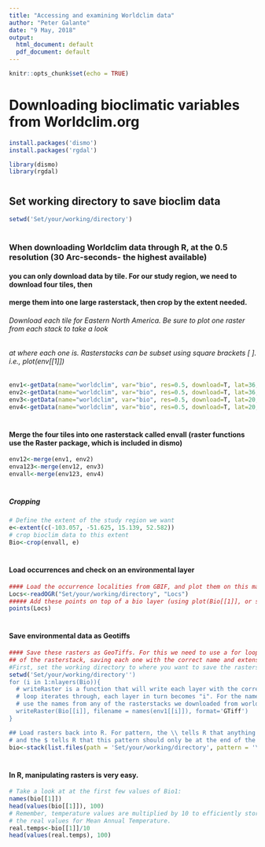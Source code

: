 ```yaml
---
title: "Accessing and examining Worldclim data"
author: "Peter Galante"
date: "9 May, 2018"
output:
  html_document: default
  pdf_document: default
---
```


```r
knitr::opts_chunk$set(echo = TRUE)
```

# Downloading bioclimatic variables from Worldclim.org ###
```r
install.packages('dismo')
install.packages('rgdal')
```
```r
library(dismo)
library(rgdal)
```
# 
## Set working directory to save bioclim data
```r
setwd('Set/your/working/directory')
```
# 
### When downloading Worldclim data through R, at the 0.5 resolution (30 Arc-seconds- the highest available)
#### you can only download data by tile. For our study region, we need to download four tiles, then
#### merge them into one large rasterstack, then crop by the extent needed.
###### Download each tile for Eastern North America. Be sure to plot one raster from each stack to take a look
###### at where each one is. Rasterstacks can be subset using square brackets [ ]. i.e., plot(env[[1]])
```r
env1<-getData(name="worldclim", var="bio", res=0.5, download=T, lat=36, lon=-78)
env2<-getData(name="worldclim", var="bio", res=0.5, download=T, lat=36, lon=-100)
env3<-getData(name="worldclim", var="bio", res=0.5, download=T, lat=20, lon=-78)
env4<-getData(name="worldclim", var="bio", res=0.5, download=T, lat=20, lon=-100)
```
# 
#### Merge the four tiles into one rasterstack called envall (raster functions use the Raster package, which is included in dismo)
```r
env12<-merge(env1, env2)
enva123<-merge(env12, env3)
envall<-merge(env123, env4)
```
# 
##### Cropping 
```r
# Define the extent of the study region we want
e<-extent(c(-103.057, -51.625, 15.139, 52.582))
# crop bioclim data to this extent
Bio<-crop(envall, e)
```
# 
#### Load occurrences and check on an environmental layer
```r
#### Load the occurrence localities from GBIF, and plot them on this map then save these rasters as GeoTiffs for future use.
Locs<-readOGR("Set/your/working/directory", "Locs")
##### Add these points on top of a bio layer (using plot(Bio[[1]], or similar command).
points(Locs)
```
# 
#### Save environmental data as Geotiffs
```r
#### Save these rasters as GeoTiffs. For this we need to use a for loop to iterate through the layers
## of the rasterstack, saving each one with the correct name and extension.
#First, set the working directory to where you want to save the rasters
setwd('Set/your/working/directory'')
for (i in 1:nlayers(Bio)){
  # writeRaster is a function that will write each layer with the correct name. As the 
  # loop iterates through, each layer in turn becomes "i". For the names, we will
  # use the names from any of the rasterstacks we downloaded from worldclim
  writeRaster(Bio[[i]], filename = names(env1[[i]]), format='GTiff')
}

## Load rasters back into R. For pattern, the \\ tells R that anything can come before the pattern,
# and the $ tells R that this pattern should only be at the end of the file's name.
bio<-stack(list.files(path = 'Set/your/working/directory', pattern = '\\.tif$', full.names = T))
```
# 
#### In R, manipulating rasters is very easy. 
```r
# Take a look at at the first few values of Bio1:
names(bio[[1]])
head(values(bio[[1]]), 100)
# Remember, temperature values are multiplied by 10 to efficiently store the data (floats are larger). Divide this raster by 10 to see
# the real values for Mean Annual Temperature.
real.temps<-bio[[1]]/10
head(values(real.temps), 100)
```